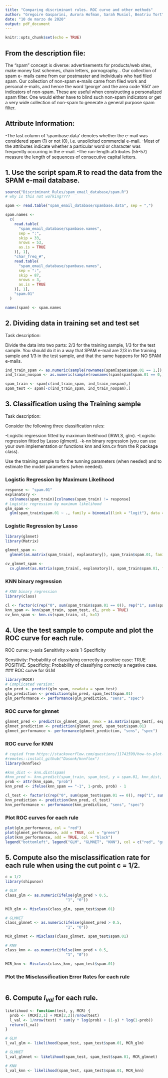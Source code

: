 ```yaml
---
title: "Comparing discriminant rules. ROC curve and other methods"
author: "Gregoire Gasparini, Aurora Hofman, Sarah Musiol, Beatriu Tort"
date: "10 de marzo de 2020"
output: pdf_document
---
```


```r
knitr::opts_chunk$set(echo = TRUE)
```

## From the description file:
The “spam” concept is diverse: advertisements for products/web sites, make money fast schemes, chain letters, pornography... Our collection of spam e- mails came from our postmaster and individuals who had filed spam. Our collection of non-spam e-mails came from filed work and personal e-mails, and hence the word ’george’ and the area code ’650’ are indicators of non-spam. These are useful when constructing a personalized spam filter. One would either have to blind such non-spam indicators or get a very wide collection of non-spam to generate a general purpose spam filter.


## Attribute Information:
-The last column of ’spambase.data’ denotes whether the e-mail was considered spam (1) or not (0), i.e. unsolicited commercial e-mail.
-Most of the attributes indicate whether a particular word or character was frequently occurring in the e-mail.
-The run-length attributes (55-57) measure the length of sequences of consecutive capital letters.


## 1. Use the script spam.R to read the data from the SPAM e-mail database.

```r
source("Discriminant_Rules/spam_email_database/spam.R")
# why is this not working????
```

```r
spam <- read.table("spam_email_database/spambase.data", sep = ",")

spam.names <-
  c(
    read.table(
      "spam_email_database/spambase.names",
      sep = ":",
      skip = 33,
      nrows = 53,
      as.is = TRUE
    )[, 1],
    "char_freq_#",
    read.table(
      "spam_email_database/spambase.names",
      sep = ":",
      skip = 87,
      nrows = 3,
      as.is = TRUE
    )[, 1],
    "spam.01"
  )

names(spam) <- spam.names 
```


## 2. Dividing data in training set and test set
Task description: 

Divide the data into two parts: 2/3 for the training sample, 1/3 for the test sample. You should do it in a way that SPAM e-mail are 2/3 in the training sample and 1/3 in the test sample, and that the same happens for NO SPAM e-mails.

```r
ind_train_spam <- as.numeric(sample(rownames(spam[spam$spam.01 == 1,]), 2 / 3 * nrow(spam[spam$spam.01 == 1,])))
ind_train_nospam <- as.numeric(sample(rownames(spam[spam$spam.01 == 0,]), 2 / 3 * nrow(spam[spam$spam.01 == 0,])))

spam_train <- spam[c(ind_train_spam, ind_train_nospam),]
spam_test <- spam[-c(ind_train_spam, ind_train_nospam),]
```


## 3. Classification using the Training sample
Task description: 

Consider the following three classification rules:

-Logistic regression fitted by maximum likelihood (IRWLS, glm). 
-Logistic regression fitted by Lasso (glment).
-k-nn binary regression (you can use your own implementation or functions knn and knn.cv from the R package class).

Use the training sample to fix the tunning parameters (when needed) and to estimate the model parameters (when needed).


### Logistic Regression by Maximum Likelihood
```r
response <- "spam.01"
explanatory <-
  colnames(spam_train)[colnames(spam_train) != response]
# Logistic regression by maximum likelihood
glm_spam <-
  glm(spam_train$spam.01 ~ ., family = binomial(link = "logit"), data = spam_train)
```

### Logistic Regression by Lasso
```r
library(glmnet)
library(Matrix)

glmnet_spam <-
  glmnet(as.matrix(spam_train[, explanatory]), spam_train$spam.01, family = "binomial")

cv_glmnet_spam <-
  cv.glmnet(as.matrix(spam_train[, explanatory]), spam_train$spam.01, family = "binomial")
```


### KNN binary regression
```r
# KNN binary regression 
library(class)

cl <- factor(c(rep("0", sum(spam_train$spam.01 == 0)), rep("1", sum(spam_train$spam.01 == 1))))
knn_spam <- knn(spam_train, spam_test, cl, prob = TRUE)
cv_knn_spam <- knn.cv(spam_train, cl, k=1)
```


## 4. Use the test sample to compute and plot the ROC curve for each rule.
ROC curve: y-axis Sensitivity
            x-axis 1-Specificity
            
Sensitivity: Probability of classifying correctly a positive
case: TRUE POSITIVE.
Specificity: Probability of classifying correctly a negative case.
### ROC curve for GLM
```r
library(ROCR)
# Complicated version:
glm_pred <- predict(glm_spam, newdata = spam_test)
glm_prediction <- prediction(glm_pred, spam_test$spam.01)
glm_performance <- performance(glm_prediction, "sens", "spec")
```

### ROC curve for glmnet
```r
glmnet_pred <- predict(cv_glmnet_spam, newx = as.matrix(spam_test[, explanatory]), type = "response")
glmnet_prediction <- prediction(glmnet_pred, spam_test$spam.01)
glmnet_performance <- performance(glmnet_prediction, "sens", "spec")
```

### ROC curve for KNN
```r
# copied from https://stackoverflow.com/questions/11741599/how-to-plot-a-roc-curve-for-a-knn-model
#remotes::install_github("Dasonk/knnflex")
library(knnflex)

#knn_dist <- knn.dist(spam)
#knn_pred <- knn.predict(spam_train, spam_test, y = spam.01, knn_dist, k=3)
prob <- attr(knn_spam, "prob")
knn_pred <- ifelse(knn_spam == "-1", 1-prob, prob) - 1

cl_test <- factor(c(rep("0", sum(spam_test$spam.01 == 0)), rep("1", sum(spam_test$spam.01 == 1))))
knn_prediction <- prediction(knn_pred, cl_test)
knn_performance <- performance(knn_prediction, "sens", "spec")
```

### Plot ROC curves for each rule
```r
plot(glm_performance, col = "red")
plot(glmnet_performance, add = TRUE, col = "green")
plot(knn_performance, add = TRUE, col = "black")
legend("bottomleft", legend("GLM", "GLMNET", "KNN"), col = c("red", "green", "black"))
```




## 5. Compute also the misclassification rate for each rule when using the cut point c = 1/2.

```r
c = 1/2
library(shipunov)

# GLM 
class_glm <- as.numeric(ifelse(glm_pred > 0.5,
                           "1", "0"))

MCR_glm <- Misclass(class_glm, spam_test$spam.01)

# GLMNET
class_glmnet <- as.numeric(ifelse(glmnet_pred > 0.5,
                           "1", "0"))

MCR_glmnet <- Misclass(class_glmnet, spam_test$spam.01)

# KNN 
class_knn <- as.numeric(ifelse(knn_pred > 0.5,
                           "1", "0"))

MCR_knn <- Misclass(class_knn, spam_test$spam.01)
```

### Plot the Misclassification Error Rates for each rule
```r

```



## 6. Compute $l_{val}$ for each rule.

```r
likelihood <- function(test, y, MCR) {
  prob <- (MCR[2,1] + MCR[2,2])/nrow(test)
  l_val <- 1/nrow(test) * sum(y * log(prob) + (1-y) * log(1-prob))
  return(l_val)
}

# GLM
l_val_glm <- likelihood(spam_test, spam_test$spam.01, MCR_glm)

# GLMNET
l_val_glmnet <- likelihood(spam_test, spam_test$spam.01, MCR_glmnet)

# KNN
l_val_knn <- likelihood(spam_test, spam_test$spam.01, MCR_knn)
```

